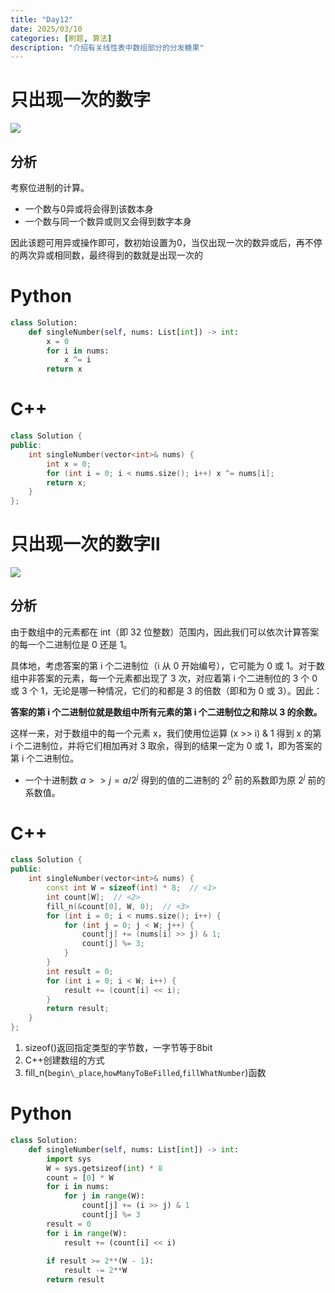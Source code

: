```yaml
---
title: "Day12"
date: 2025/03/10
categories: [刷题, 算法]
description: "介绍有关线性表中数组部分的分发糖果"
---
```


# 只出现一次的数字

![](images/paste-1.png)

::: callout-note
# 分析

考察位进制的计算。

-   一个数与0异或将会得到该数本身
-   一个数与同一个数异或则又会得到数字本身

因此该题可用异或操作即可，数初始设置为0，当仅出现一次的数异或后，再不停的两次异或相同数，最终得到的数就是出现一次的
:::

::: panel-tabset
# Python

``` python
class Solution:
    def singleNumber(self, nums: List[int]) -> int:
        x = 0
        for i in nums:
            x ^= i
        return x
```

# C++

``` cpp
class Solution {
public:
    int singleNumber(vector<int>& nums) {
        int x = 0;
        for (int i = 0; i < nums.size(); i++) x ^= nums[i];
        return x;
    }
};
```
:::

# 只出现一次的数字Ⅱ

![](images/paste-2.png)

::: callout-note
# 分析

由于数组中的元素都在 int（即 32 位整数）范围内，因此我们可以依次计算答案的每一个二进制位是 0 还是 1。

具体地，考虑答案的第 i 个二进制位（i 从 0 开始编号），它可能为 0 或 1。对于数组中非答案的元素，每一个元素都出现了 3 次，对应着第 i 个二进制位的 3 个 0 或 3 个 1，无论是哪一种情况，它们的和都是 3 的倍数（即和为 0 或 3）。因此：

**答案的第 i 个二进制位就是数组中所有元素的第 i 个二进制位之和除以 3 的余数。**

这样一来，对于数组中的每一个元素 x，我们使用位运算 (x \>\> i) & 1 得到 x 的第 i 个二进制位，并将它们相加再对 3 取余，得到的结果一定为 0 或 1，即为答案的第 i 个二进制位。

- 一个十进制数 $a>>j=a/2^j$ 得到的值的二进制的 $2^0$ 前的系数即为原 $2^j$ 前的系数值。
:::

::: panel-tabset
# C++

```c++
class Solution {
public:
    int singleNumber(vector<int>& nums) {
        const int W = sizeof(int) * 8;  // <1>
        int count[W];  // <2>
        fill_n(&count[0], W, 0);  // <3>
        for (int i = 0; i < nums.size(); i++) {
            for (int j = 0; j < W; j++) {
                count[j] += (nums[i] >> j) & 1;
                count[j] %= 3;
            }
        }
        int result = 0;
        for (int i = 0; i < W; i++) {
            result += (count[i] << i);
        }
        return result;
    }
};
```
1. sizeof()返回指定类型的字节数，一字节等于8bit
2. C++创建数组的方式
3. fill\_n(`begin\_place`,`howManyToBeFilled`,`fillWhatNumber`)函数

# Python
```python
class Solution:
    def singleNumber(self, nums: List[int]) -> int:
        import sys
        W = sys.getsizeof(int) * 8
        count = [0] * W
        for i in nums:
            for j in range(W):
                count[j] += (i >> j) & 1
                count[j] %= 3
        result = 0
        for i in range(W):
            result += (count[i] << i)
        
        if result >= 2**(W - 1):
            result -= 2**W
        return result 
```
:::